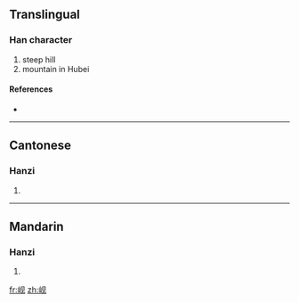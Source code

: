 {{also|峴}}
==Translingual==

===Han character===
{{Han char|rn=46|rad=山|as=04|sn=7|four=|canj=山月竹山 (UBHU)}}

# steep hill
# mountain in Hubei

====References====
* {{Han ref|kx=0308.331|hdz=10763.100|uh=5C98|ud=23704}}

----

==Cantonese==

===Hanzi===
{{yue-hanzi|jyut=|y=yin6|tra=峴}}

# {{defn|Cantonese}}

----

==Mandarin==

===Hanzi===
{{cmn-hanzi|tra=峴|pin=[[pí]] ([[pi2]]), [[pō]] ([[po1]]), [[xiàn]] ([[xian4]])|wg=p'i<sup>2</sup>, p'o<sup>1</sup>, hsien<sup>4</sup>}}

# {{defn|Mandarin}}

[[fr:岘]]
[[zh:岘]]